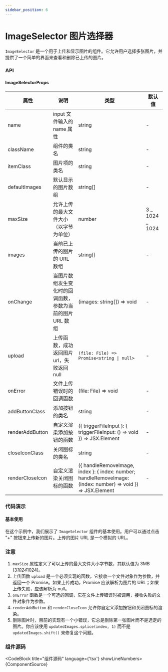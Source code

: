 ```yaml
---
sidebar_position: 6
---
```



# ImageSelector 图片选择器

`ImageSelector` 是一个用于上传和显示图片的组件。它允许用户选择多张图片，并提供了一个简单的界面来查看和删除已上传的图片。

### API

#### ImageSelectorProps

| 属性            | 说明                                                      | 类型                                                                                                         | 默认值          |
| --------------- | --------------------------------------------------------- | ------------------------------------------------------------------------------------------------------------ | --------------- |
| name            | input 文件输入的 name 属性                                | string                                                                                                       | -               |
| className       | 组件的类名                                                | string                                                                                                       | -               |
| itemClass       | 图片项的类名                                              | string                                                                                                       | -               |
| defaultImages   | 默认显示的图片数组                                        | string[]                                                                                                     | -               |
| maxSize         | 允许上传的最大文件大小（以字节为单位）                    | number                                                                                                       | 3 _ 1024 _ 1024 |
| images          | 当前已上传的图片的 URL 数组                               | string[]                                                                                                     | -               |
| onChange        | 当图片数组发生变化时的回调函数，参数为当前的图片 URL 数组 | (images: string[]) => void                                                                                   | -               |
| upload          | 上传函数，成功返回图片 url，失败返回 null                 | `(file: File) => Promise<string \| null>`                                                                    | -               |
| onError         | 文件上传错误时的回调函数                                  | (file: File) => void                                                                                         | -               |
| addButtonClass  | 添加按钮的类名                                            | string                                                                                                       | -               |
| renderAddButton | 自定义渲染添加按钮的函数                                  | ({ triggerFileInput }: { triggerFileInput: () => void }) => JSX.Element                                      | -               |
| closeIconClass  | 关闭图标的类名                                            | string                                                                                                       | -               |
| renderCloseIcon | 自定义渲染关闭图标的函数                                  | ({ handleRemoveImage, index }: { index: number; handleRemoveImage: (index: number) => void }) => JSX.Element | -               |

### 代码演示

#### 基本使用

在这个示例中，我们展示了 `ImageSelector` 组件的基本使用。用户可以通过点击 "+" 按钮来上传新的图片。上传的图片 URL 是一个模拟的 URL。


<DemoBlock src={DemoSrc}>
  <Demo />
</DemoBlock>

### 注意

1. `maxSize` 属性定义了可以上传的最大文件大小字节数，其默认值为 3MB (3*1024*1024)。
2. 上传函数 `upload` 是一个必须实现的函数，它接收一个文件对象作为参数，并返回一个 Promise。如果上传成功，Promise 应该解析为图片的 URL；如果上传失败，应该解析为 null。
3. `onError` 函数是一个可选的回调，它在文件上传错误时被调用，接收失败的文件对象作为参数。
4. `renderAddButton` 和 `renderCloseIcon` 允许你自定义添加按钮和关闭图标的渲染。
5. 删除图片时，目前的实现有一个小错误，它总是删除第一张图片而不是选定的图片。你应该使用 `updatedImages.splice(index, 1)` 而不是 `updatedImages.shift()` 来修复这个问题。

### 组件源码

<CodeBlock title="组件源码" language={'tsx'} showLineNumbers>
  {ComponentSource}
</CodeBlock>
